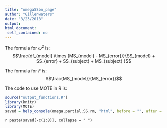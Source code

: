 ```yaml
---
title: "omegaSSbn_page"
author: "Gillenwaters"
date: "3/23/2018"
output: 
html_document:
 self_contained: no
---
```

The formula for $\omega^2$ is: $$\frac{df_{model} \times (MS_{model} - MS_{error})}{SS_{model} + SS_{error} + SS_{subject} + MS_{subject} }$$

The formula for *F* is: $$\frac{MS_{model}}{MS_{error}}$$

The code to use MOTE in R is: 
 
```r
source("output_functions.R")
library(knitr)
library(MOTE)
saved = help_console(omega.partial.SS.rm, "html", before = "", after = "")
```
 
`r paste(saved[-c(1:8)], collapse = " ")`
